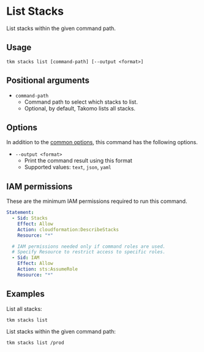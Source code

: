 # List Stacks

List stacks within the given command path.

## Usage

```shell
tkm stacks list [command-path] [--output <format>]
```

## Positional arguments

- `command-path`
  - Command path to select which stacks to list.
  - Optional, by default, Takomo lists all stacks.

## Options

In addition to the [common options](./common-options), this command has the following options.

- `--output <format>`
  - Print the command result using this format
  - Supported values: `text`, `json`, `yaml`

## IAM permissions

These are the minimum IAM permissions required to run this command.

```yaml
Statement: 
  - Sid: Stacks
    Effect: Allow
    Action: cloudformation:DescribeStacks
    Resource: "*"

  # IAM permissions needed only if command roles are used.  
  # Specify Resource to restrict access to specific roles.  
  - Sid: IAM
    Effect: Allow
    Action: sts:AssumeRole
    Resource: "*" 
```

## Examples

List all stacks:

```shell
tkm stacks list
```

List stacks within the given command path:

```shell
tkm stacks list /prod
```